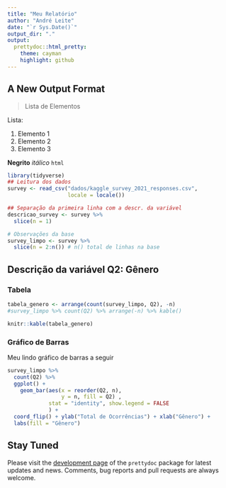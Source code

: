 ```yaml
---
title: "Meu Relatório"
author: "André Leite"
date: "`r Sys.Date()`"
output_dir: "."
output:
  prettydoc::html_pretty:
    theme: cayman
    highlight: github
---
```


## A New Output Format

> Lista de Elementos

Lista:

1. Elemento 1
1. Elemento 2
1. Elemento 3

**Negrito**  *itálico* `html`

```r
library(tidyverse)
## Leitura dos dados
survey <- read_csv("dados/kaggle_survey_2021_responses.csv", 
                   locale = locale())

## Separação da primeira linha com a descr. da variável
descricao_survey <- survey %>% 
  slice(n = 1)

# Observações da base
survey_limpo <- survey %>% 
  slice(n = 2:n()) # n() total de linhas na base
```


## Descrição da variável Q2: Gênero

### Tabela

```r
tabela_genero <- arrange(count(survey_limpo, Q2), -n)
#survey_limpo %>% count(Q2) %>% arrange(-n) %>% kable()

knitr::kable(tabela_genero)
```

### Gráfico de Barras

Meu lindo gráfico de barras a seguir
```r
survey_limpo %>% 
  count(Q2) %>% 
  ggplot() +
    geom_bar(aes(x = reorder(Q2, n), 
                 y = n, fill = Q2) , 
             stat = "identity", show.legend = FALSE
             ) +
  coord_flip() + ylab("Total de Ocorrências") + xlab("Gênero") +
  labs(fill = "Gênero")
```




## Stay Tuned

Please visit the [development page](https://github.com/yixuan/prettydoc/) of the 
`prettydoc` package for latest updates and news. Comments, bug reports and
pull requests are always welcome.
